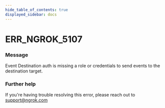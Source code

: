 ```yaml
---
hide_table_of_contents: true
displayed_sidebar: docs
---
```



# ERR_NGROK_5107

### Message
Event Destination auth is missing a role or credentials to send events to the destination target.

<ErrorDetails error='err_ngrok_5107' />


### Further help
If you're having trouble resolving this error, please reach out to [support@ngrok.com](mailto:support@ngrok.com?subject=Help%20with%20ERR_NGROK_5107)

